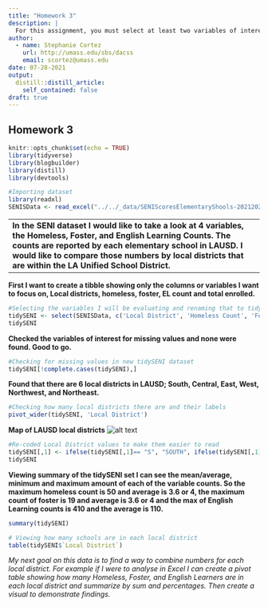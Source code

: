 ```yaml
---
title: "Homework 3"
description: |
  For this assignment, you must select at least two variables of interest from your dataset, provide a basic description of the variables, clean and recode as needed, and present descriptive statistics and any visualizations.
author:
  - name: Stephanie Cortez
    url: http://umass.edu/sbs/dacss
    email: scortez@umass.edu
date: 07-28-2021
output:
  distill::distill_article:
    self_contained: false
draft: true
---
```

## Homework 3

```r
knitr::opts_chunk$set(echo = TRUE)
library(tidyverse)
library(blogbuilder)
library(distill)
library(devtools)
```
```r
#Importing dataset
library(readxl)
SENISData <- read_excel("../../_data/SENIScoresElementaryShools-20212022.xlsx")
```
---
**In the SENI dataset I would like to take a look at 4 variables, the Homeless, Foster, and English Learning Counts. The counts are reported by each elementary school in LAUSD. I would like to compare those numbers by local districts that are within the LA Unified School District.**
---

**First I want to create a tibble showing only the columns or variables I want to focus on, Local districts, homeless, foster, EL count and total enrolled. **
```r
#Selecting the variables I will be evaluating and renaming that to tidySENI.
tidySENI <- select(SENISData, c('Local District', 'Homeless Count', 'Foster Count', 'EL Count', 'Total Enroll'))
tidySENI
```

**Checked the variables of interest for missing values and none were found. Good to go.**
```r
#Checking for missing values in new tidySENI dataset
tidySENI[!complete.cases(tidySENI),]
```

**Found that there are 6 local districts in LAUSD; South, Central, East, West, Northwest, and Northeast.**
```r
#Checking how many local districts there are and their labels
pivot_wider(tidySENI, 'Local District')
```
**Map of LAUSD local districts**
![alt text](../../images/students/LAUSD_LocalDistricts_Map.png)
```r
#Re-coded Local District values to make them easier to read
tidySENI[,1] <- ifelse(tidySENI[,1]== "S", "SOUTH", ifelse(tidySENI[,1]== "C", "CENTRAL", ifelse(tidySENI[,1]=="W", "WEST", ifelse(tidySENI[,1]=="E", "EAST", ifelse(tidySENI[,1]=="NE", "NORTHEAST", ifelse(tidySENI[,1]=="NW", "NORTHWEST", 99 ))))))
tidySENI
```

**Viewing summary of the tidySENI set I can see the mean/average, minimum and maximum amount of each of the variable counts. So the maximum homeless count is 50 and average is 3.6 or 4, the maximum count of foster is 19 and average is 3.6 or 4 and the max of English Learning counts is 410 and the average is 110. **
```r
summary(tidySENI)
```
```r
# Viewing how many schools are in each local district
table(tidySENI$`Local District`) 
```
*My next goal on this data is to find a way to combine numbers for each local district. For example if I were to analyse in Excel I can create a pivot table showing how many Homeless, Foster, and English Learners are in each local district and summarize by sum and percentages. Then create a visual to demonstrate findings.*



